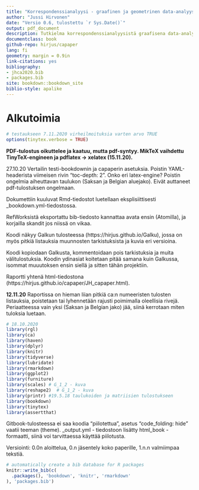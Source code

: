 ```yaml
---
title: "Korrespondenssianalyysi - graafinen ja geometrinen data-analyysin menetelmä"
author: "Jussi Hirvonen"
date: "Versio 0.6, tulostettu `r Sys.Date()`"
output: pdf_document
description: Tutkielma korrespondenssianalyysistä graafisena data-analyysin menetelmänä.
documentclass: book
github-repo: hirjus/capaper
lang: fi
geometry: margin = 0.9in
link-citations: yes
bibliography:
- jhca2020.bib
- packages.bib
site: bookdown::bookdown_site
biblio-style: apalike
---
```


# Alkutoimia {-}

```r
# testaukseen 7.11.2020 virheilmoituksia varten arvo TRUE
options(tinytex.verbose = TRUE)

```


**PDF-tulostus oikuttelee ja kaatuu, mutta pdf-syntyy. MikTeX vaihdettu TinyTeX-engineen ja pdflatex -> xelatex (15.11.20).**

27.10.20 Vertailin testi-bookdownin ja capaperin asetuksia.
Poistin YAML-headerista viimeisen rivin "toc-depth: 2". Onko eri latex-engine?
Poistin ongelmia aiheuttavan taulukon (Saksan ja Belgian aluejako).
Eivät auttaneet pdf-tulostuksen ongelmaan.

Dokumettiin kuuluvat Rmd-tiedostot luetellaan eksplisiittisesti
_bookdown.yml-tiedostossa.

RefWorksistä eksportattu bib-tiedosto kannattaa avata ensin (Atomilla),
ja korjailla skandit jos niissä on vikaa.

Koodi näkyy Galkun tulosteessa (https://hirjus.github.io/Galku), jossa on myös
pitkiä listauksia muunnosten tarkistuksista ja kuvia eri versioina.

Koodi kopiodaan Galkusta, kommentoidaan pois tarkistuksia ja muita välitulostuksia.
Koodin ydinasiat koitetaan pitää samana kuin Galkussa, isommat muuutoksen ensin siellä
ja sitten tähän projektiin.

Raportti yhtenä html-tiedostona (https://hirjus.github.io/capaper/JH_capaper.html).

**12.11.20**
Raportissa on hieman liian pitkiä ca:n numeeristen tulosten listauksia, poistetaan tai
lyhennetään rajusti poimimalla oleellisia rivejä. Periaatteessa vain yksi (Saksan ja Belgian jako)
jää, siinä kerrotaan miten tuloksia luetaan.


```r
# 18.10.2020
library(rgl)
library(ca)
library(haven)
library(dplyr)
library(knitr)
library(tidyverse)
library(lubridate)
library(rmarkdown)
library(ggplot2)
library(furniture)
library(scales) # G_1_2 - kuva
library(reshape2)  # G_1_2 - kuva
library(printr) #19.5.18 taulukoiden ja matriisien tulostukseen
library(bookdown)
library(tinytex)
library(assertthat)

```

Gitbook-tulosteessa ei saa koodia "piilotettua", asetus "code_folding: hide" vaatii
teeman (theme). _output.yml - tiedostoon lisätty html_book - formaatti, siinä
voi tarvittaessa käyttää piilotusta.

 Versiointi: 0.0n aloittelua, 0.n jäsentely koko paperille, 1.n.n valmiimpaa tekstiä.

```r

# automatically create a bib database for R packages
knitr::write_bib(c(
  .packages(), 'bookdown', 'knitr', 'rmarkdown'
), 'packages.bib')

```
